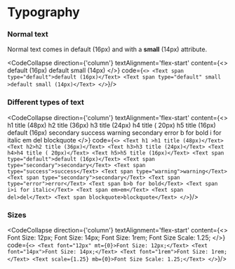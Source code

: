 
<Meta title="design/Typography" />

 
# Typography

### Normal text 

Normal text comes in default (16px) and with a **small** (14px) attribute.

<CodeCollapse direction={'column'} textAlignment='flex-start' 
  content={<>
  <Text span type="default">default (16px)</Text>
  <Text span type="default" small >default small (14px)</Text>
</>} code={`<>
  <Text span type="default">default (16px)</Text>
  <Text span type="default" small >default small (14px)</Text>
</>`}/>

### Different types of text

<CodeCollapse direction={'column'} textAlignment='flex-start' 
  content={<>
  <Text h1 >h1 title (48px)</Text>
  <Text h2>h2 title (36px)</Text>
  <Text h3>h3 title (24px)</Text>
  <Text h4>h4 title ( 20px)</Text>
  <Text h5>h5 title (16px)</Text>
  <Text span type="default">default (16px)</Text>
  <Text span type="secondary">secondary</Text>
  <Text span type="success">success</Text>
  <Text span type="warning">warning</Text>
  <Text span type="secondary">secondary</Text>
  <Text span type="error">error</Text>
  <Text span b>b for bold</Text>
  <Text span i>i for italic</Text>
  <Text span em>em</Text>
  <Text span del>del</Text>
  <Text span blockquote>blockquote</Text>
</>} code={`<>
  <Text h1 >h1 title (48px)</Text>
  <Text h2>h2 title (36px)</Text>
  <Text h3>h3 title (24px)</Text>
  <Text h4>h4 title ( 20px)</Text>
  <Text h5>h5 title (16px)</Text>
  <Text span type="default">default (16px)</Text>
  <Text span type="secondary">secondary</Text>
  <Text span type="success">success</Text>
  <Text span type="warning">warning</Text>
  <Text span type="secondary">secondary</Text>
  <Text span type="error">error</Text>
  <Text span b>b for bold</Text>
  <Text span i>i for italic</Text>
  <Text span em>em</Text>
  <Text span del>del</Text>
  <Text span blockquote>blockquote</Text>
</>`}/>


### Sizes

<CodeCollapse direction={'column'} textAlignment='flex-start' 
  content={<>
  <Text font="12px" mt={0}>Font Size: 12px;</Text>
  <Text font="14px">Font Size: 14px;</Text>
  <Text font="1rem">Font Size: 1rem;</Text>
  <Text scale={1.25} mb={0}>Font Size Scale: 1.25;</Text>
</>} code={`<>
  <Text font="12px" mt={0}>Font Size: 12px;</Text>
  <Text font="14px">Font Size: 14px;</Text>
  <Text font="1rem">Font Size: 1rem;</Text>
  <Text scale={1.25} mb={0}>Font Size Scale: 1.25;</Text>
</>`}/>






